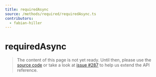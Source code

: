 ```yaml
---
title: requiredAsync
source: /methods/required/requiredAsync.ts
contributors:
  - fabian-hiller
---
```



# requiredAsync

> The content of this page is not yet ready. Until then, please use the [source code](https://github.com/fabian-hiller/valibot/blob/main/library/src/methods/required/requiredAsync.ts) or take a look at [issue #287](https://github.com/fabian-hiller/valibot/issues/287) to help us extend the API reference.
